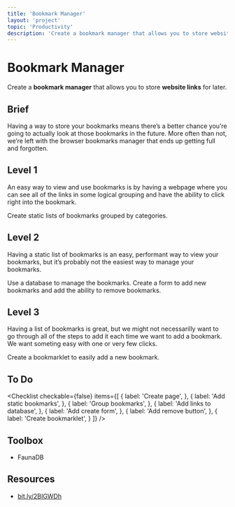 ```yaml
---
title: 'Bookmark Manager'
layout: 'project'
topic: 'Productivity'
description: 'Create a bookmark manager that allows you to store website links for later.'
---
```



<ProjectHeader>

# Bookmark Manager

Create a <strong className="color-blue">bookmark manager</strong> that allows you to store <strong className="color-purple">website links</strong> for later.

</ProjectHeader>

<ProjectContent>

## Brief

Having a way to store your bookmarks means there’s a better chance you’re going to actually look at those bookmarks in the future. More often than not, we’re left with the browser bookmarks manager that ends up getting full and forgotten.

## Level 1

An easy way to view and use bookmarks is by having a webpage where you can see all of the links in some logical grouping and have the ability to click right into the bookmark.

Create static lists of bookmarks grouped by categories.

<LoginRequired>

## Level 2

Having a static list of bookmarks is an easy, performant way to view your bookmarks, but it’s probably not the easiest way to manage your bookmarks.

Use a database to manage the bookmarks. Create a form to add new bookmarks and add the ability to remove bookmarks.

## Level 3

Having a list of bookmarks is great, but we might not necessarilly want to go through all of the steps to add it each time we want to add a bookmark. We want someting easy with one or very few clicks.

Create a bookmarklet to easily add a new bookmark.

</LoginRequired>

</ProjectContent>

<ProjectSidebar>

## To Do

<Checklist checkable={false} items={[
  {
    label: 'Create page',
  },
  {
    label: 'Add static bookmarks',
  },
  {
    label: 'Group bookmarks',
  },
  {
    label: 'Add links to database',
  },
  {
    label: 'Add create form',
  },
  {
    label: 'Add remove button',
  },
  {
    label: 'Create bookmarklet',
  }
]} />

## Toolbox
- FaunaDB

## Resources
- [bit.ly/2BIGWDh](https://bit.ly/2BIGWDh)

</ProjectSidebar>